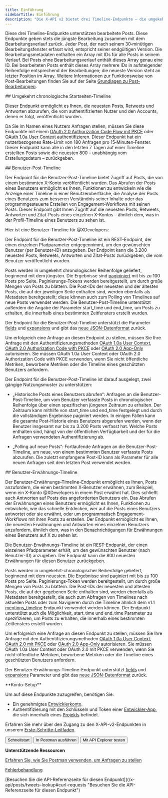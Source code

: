 ```yaml
---
title: Einführung
sidebarTitle: Einführung
description: "Die X-API v2 bietet drei Timeline-Endpunkte – die umgekehrt chronologische Startseiten-Timeline, die Benutzer-Post-Timeline und die Benutzererwähnungs-Timeline. Weitere Details finden Sie unten."
---
```



Diese drei Timeline-Endpunkte unterstützen bearbeitete Posts. Diese Endpunkte geben stets die jüngste Bearbeitung zusammen mit dem Bearbeitungsverlauf zurück. Jeder Post, der nach seinem 30‑minütigen Bearbeitungsfenster erfasst wird, entspricht seiner endgültigen Version. Die Bearbeitungsmetadaten enthalten ein Array mit IDs für alle Posts in seinem Verlauf. Bei Posts ohne Bearbeitungsverlauf enthält dieses Array genau eine ID. Bei bearbeiteten Posts enthält dieses Array mehrere IDs in aufsteigender Reihenfolge entsprechend der Bearbeitungen; die neueste Version steht an letzter Position im Array. Weitere Informationen zur Funktionsweise von Post-Bearbeitungen finden Sie auf der Seite [Grundlagen zu Post-Bearbeitungen](/de/x-api/fundamentals/edit-posts).

<div id="reverse-chronological-home-timeline">
  ## Umgekehrt chronologische Startseiten-Timeline
</div>

Dieser Endpunkt ermöglicht es Ihnen, die neuesten Posts, Retweets und Antworten abzurufen, die vom authentifizierten Nutzer und den Accounts, denen er folgt, veröffentlicht wurden.

Da Sie im Namen eines Nutzers Anfragen stellen, müssen Sie diese Endpunkte mit einem [OAuth 2.0 Authorization Code Flow mit PKCE](/de/resources/fundamentals/authentication#oauth-2-0-authorization-code-flow-with-pkce-3) oder [OAuth 1.0a User Context](/de/resources/fundamentals/authentication) authentifizieren. Dieser Endpunkt hat ein nutzerbezogenes Rate-Limit von 180 Anfragen pro 15‑Minuten‑Fenster. Dieser Endpunkt kann alle in den letzten 7 Tagen auf einer Timeline erstellten Posts sowie die neuesten 800 – unabhängig vom Erstellungsdatum – zurückgeben.

<div id="user-post-timeline">
  ## Benutzer-Post-Timeline
</div>

Der Endpoint für die Benutzer-Post-Timeline bietet Zugriff auf Posts, die von einem bestimmten X-Konto veröffentlicht wurden. Das Abrufen der Posts eines Benutzers ermöglicht es Ihnen, Funktionen zu entwickeln wie die Anzeige einer Timeline in einer Benutzeroberfläche, die Analyse der Posts eines Benutzers zum besseren Verständnis seiner Inhalte oder das programmgesteuerte Erstellen von Engagement-Workflows mit seinen Posts. Dieser Endpoint gibt Ihnen Zugriff auf die neuesten Posts, Retweets, Antworten und Zitat-Posts eines einzelnen X-Kontos – ähnlich dem, was in der Profil-Timeline eines Benutzers zu sehen ist.

Hier ist eine Benutzer-Timeline für @XDevelopers:

Der Endpoint für die Benutzer-Post-Timeline ist ein REST-Endpoint, der einen einzelnen Pfadparameter entgegennimmt, um den gewünschten Benutzer (per Benutzer-ID) anzugeben. Der Endpoint kann die 3.200 neuesten Posts, Retweets, Antworten und Zitat-Posts zurückgeben, die vom Benutzer veröffentlicht wurden.

Posts werden in umgekehrt chronologischer Reihenfolge geliefert, beginnend mit dem jüngsten. Die Ergebnisse sind [pagininiert](/de/x-api/fundamentals/pagination) mit bis zu 100 Posts pro Seite. Paginierungs-Tokens werden bereitgestellt, um durch große Mengen von Posts zu blättern. Die Post-IDs der neuesten und der ältesten Posts, die auf der jeweiligen Seite enthalten sind, werden ebenfalls als Metadaten bereitgestellt; diese können auch zum Polling von Timelines auf neue Posts verwendet werden. Die Benutzer-Post-Timeline unterstützt außerdem die Angabe der Parameter start\_time und end\_time, um Posts zu erhalten, die innerhalb eines bestimmten Zeitfensters erstellt wurden.

Der Endpoint für die Benutzer-Post-Timeline unterstützt die Parameter [fields](/de/x-api/fundamentals/fields) und [expansions](/de/x-api/fundamentals/expansions) und gibt das [neue JSON-Datenformat](/de/x-api/fundamentals/data-dictionary) zurück.

Um erfolgreich eine Anfrage an diesen Endpoint zu stellen, müssen Sie Ihre Anfrage mit den Authentifizierungsmethoden [OAuth 1.0a User Context](/de/resources/fundamentals/authentication), [OAuth 2.0 Authorization Code with PKCE](/de/resources/fundamentals/authentication#oauth-2-0-authorization-code-flow-with-pkce-3) oder [OAuth 2.0 App-Only](/de/resources/fundamentals/authentication#app-only-authentication-and-oauth-2-0-bearer-token) autorisieren. Sie müssen OAuth 1.0a User Context oder OAuth 2.0 Authorization Code with PKCE verwenden, wenn Sie nicht öffentliche Metriken, beworbene Metriken oder die Timeline eines geschützten Benutzers anfordern.

Der Endpoint für die Benutzer-Post-Timeline ist darauf ausgelegt, zwei gängige Nutzungsmuster zu unterstützen:

- „Historische Posts eines Benutzers abrufen“: Anfragen an die Benutzer-Post-Timeline, um vom Benutzer verfasste Posts in chronologischer Reihenfolge über einen spezifischen jüngeren Zeitraum zu erhalten. Der Zeitraum kann mithilfe von start\_time und end\_time festgelegt und durch die vollständigen Ergebnisse paginiert werden. In einigen Fällen kann die gesamte Post-Historie eines Benutzers abgerufen werden, wenn der Benutzer insgesamt nur bis zu 3.200 Posts verfasst hat. Welche Posts enthalten sind, hängt von der öffentlichen Verfügbarkeit und der für die Anfragen verwendeten Authentifizierung ab.

- „Polling auf neue Posts“: Fortlaufende Anfragen an die Benutzer-Post-Timeline, um neue, von einem bestimmten Benutzer verfasste Posts abzurufen. Die zuletzt empfangene Post-ID kann als Parameter für alle neuen Anfragen seit dem letzten Post verwendet werden.

<div id="user-mention-timeline">
  ## Benutzer-Erwähnungs-Timeline
</div>

Der Benutzer-Erwähnungs-Timeline-Endpunkt ermöglicht es Ihnen, Posts anzufordern, die einen bestimmten X-Benutzer erwähnen, zum Beispiel, wenn ein X-Konto @XDevelopers in einem Post erwähnt hat. Dies schließt auch Antworten auf Posts des angeforderten Benutzers ein. Das Abrufen der Erwähnungen eines Benutzers ermöglicht es Ihnen, Funktionen zu entwickeln, wie das schnelle Entdecken, wer auf die Posts eines Benutzers antwortet oder sie erwähnt, oder um programmatisch Engagement-Workflows mit ihren Posts zu erstellen. Der Endpunkt ermöglicht es Ihnen, die neuesten Erwähnungen und Antworten eines einzelnen Benutzers anzufordern, ähnlich dem, was in den [Benachrichtigungen für Erwähnungen](https://x.com/notifications/mentions) eines Benutzers auf X zu sehen ist.

Die Benutzer-Erwähnungs-Timeline ist ein REST-Endpunkt, der einen einzelnen Pfadparameter erhält, um den gewünschten Benutzer (nach Benutzer-ID) anzugeben. Der Endpunkt kann die 800 neuesten Erwähnungen für diesen Benutzer zurückgeben.

Posts werden in umgekehrt-chronologischer Reihenfolge geliefert, beginnend mit dem neuesten. Die Ergebnisse sind [paginiert](/de/x-api/fundamentals/pagination) mit bis zu 100 Posts pro Seite. Paginierungs-Token werden bereitgestellt, um durch große Mengen von Posts zu blättern. Die Post-IDs der neuesten und ältesten Posts, die auf der gegebenen Seite enthalten sind, werden ebenfalls als Metadaten bereitgestellt, die auch zum Abfragen von Timelines nach aktuellen Posts oder zum Navigieren durch die Timeline ähnlich dem v1.1 [mentions\_timeline](https://developer.x.com/en/docs/twitter-api/v1/tweets/timelines/api-reference/get-statuses-mentions_timeline) Endpunkt verwendet werden können. Der Endpunkt unterstützt auch die Möglichkeit, start\_time und end\_time Parameter zu spezifizieren, um Posts zu erhalten, die innerhalb eines bestimmten Zeitfensters erstellt wurden.

Um erfolgreich eine Anfrage an diesen Endpunkt zu stellen, müssen Sie Ihre Anfrage mit den Authentifizierungsmethoden [OAuth 1.0a User Context](/de/resources/fundamentals/authentication), [OAuth 2.0 mit PKCE](/de/resources/fundamentals/authentication#oauth-2-0-authorization-code-flow-with-pkce-3) oder [OAuth 2.0 App-Only](/de/resources/fundamentals/authentication#bearer-token-also-known-as-app-only) autorisieren. Sie müssen OAuth 1.0a User Context oder OAuth 2.0 mit PKCE verwenden, wenn Sie nicht-öffentliche Metriken, beworbene Metriken oder die Timeline eines geschützten Benutzers anfordern.

Der Benutzer-Erwähnungs-Timeline-Endpunkt unterstützt [fields](/de/x-api/fundamentals/fields) und [expansions](/de/x-api/fundamentals/expansions) Parameter und gibt das [neue JSON-Datenformat](/de/x-api/fundamentals/data-dictionary) zurück.

<Info>
  **Konto-Setup**

  Um auf diese Endpunkte zuzugreifen, benötigen Sie:

  - Ein genehmigtes [Entwicklerkonto](https://developer.x.com/en/portal/petition/essential/basic-info).
  - Authentifizierung mit den Schlüsseln und Token einer [Entwickler-App](/de/resources/fundamentals/developer-apps), die sich innerhalb eines [Projekts](/de/resources/fundamentals/projects) befindet.

  Erfahren Sie mehr über den Zugang zu den X-API-v2-Endpunkten in unserem [Erste-Schritte-Leitfaden](/de/x-api/getting-started/getting-access).
</Info>

<div className="flex space-x-2">
  <Button href="/de/x-api/posts/timelines/quickstart/reverse-chron-quickstart">
    Schnellstart
  </Button>

  <Button href="https://app.getpostman.com/run-collection/9956214-784efcda-ed4c-4491-a4c0-a26470a67400">
    In Postman ausführen
  </Button>

  <Button href="https://developer.x.com/apitools/api?endpoint=%2F2%2Fusers%2F%7Bid%7D%2Ftweets&method=get">
    Mit API Explorer testen
  </Button>
</div>

**Unterstützende Ressourcen**

[Erfahren Sie, wie Sie Postman verwenden, um Anfragen zu stellen](/de/tutorials/postman-getting-started)

[Fehlerbehandlung](https://developer.x.com/en/support/x-api)

\[Besuchen Sie die API-Referenzseite für diesen Endpunkt]\((/x-api/posts/tweets-lookup#curl-requests "Besuchen Sie die API-Referenzseite für diesen Endpunkt")